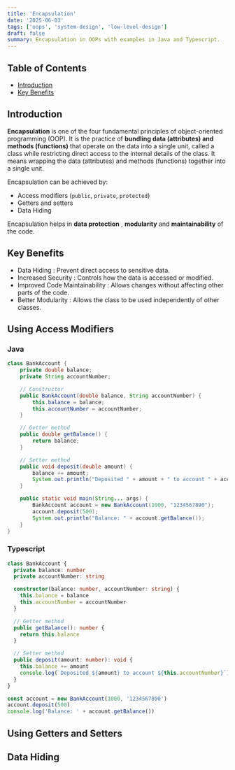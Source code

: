 ```yaml
---
title: 'Encapsulation'
date: '2025-06-03'
tags: ['oops', 'system-design', 'low-level-design']
draft: false
summary: Encapsulation in OOPs with examples in Java and Typescript.
---
```


## Table of Contents

- [Introduction](#introduction)
- [Key Benefits](#key-benefits)

## Introduction

**Encapsulation** is one of the four fundamental principles of object-oriented programming (OOP). It is the practice of **bundling data (attributes) and methods (functions)** that operate on the data into a single unit, called a class while restricting direct
access to the internal details of the class. It means wrapping the data (attributes) and methods (functions) together into a single unit.

Encapsulation can be achieved by:

- Access modifiers (`public`, `private`, `protected`)
- Getters and setters
- Data Hiding

Encapsulation helps in **data protection** , **modularity** and **maintainability** of the code.

## Key Benefits

- Data Hiding : Prevent direct access to sensitive data.
- Increased Security : Controls how the data is accessed or modified.
- Improved Code Maintainability : Allows changes without affecting other parts of the code.
- Better Modularity : Allows the class to be used independently of other classes.

## Using Access Modifiers

### Java

```java
class BankAccount {
    private double balance;
    private String accountNumber;

    // Constructor
    public BankAccount(double balance, String accountNumber) {
        this.balance = balance;
        this.accountNumber = accountNumber;
    }

    // Getter method
    public double getBalance() {
        return balance;
    }

    // Setter method
    public void deposit(double amount) {
        balance += amount;
        System.out.println("Deposited " + amount + " to account " + accountNumber);
    }

    public static void main(String... args) {
        BankAccount account = new BankAccount(1000, "1234567890");
        account.deposit(500);
        System.out.println("Balance: " + account.getBalance());
    }
}
```

### Typescript

```typescript
class BankAccount {
  private balance: number
  private accountNumber: string

  constructor(balance: number, accountNumber: string) {
    this.balance = balance
    this.accountNumber = accountNumber
  }

  // Getter method
  public getBalance(): number {
    return this.balance
  }

  // Setter method
  public deposit(amount: number): void {
    this.balance += amount
    console.log(`Deposited ${amount} to account ${this.accountNumber}`)
  }
}

const account = new BankAccount(1000, '1234567890')
account.deposit(500)
console.log('Balance: ' + account.getBalance())
```

## Using Getters and Setters

## Data Hiding
